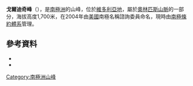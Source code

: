 {{coord|77|29|29|S|161|40|26|E|source:GNIS|display=title}}

'''戈爾迪奇峰'''（{{lang-en|Goldich Crest}}），是[[南極洲|南極洲]]的山峰，位於[[維多利亞地|維多利亞地]]，屬於[[奧林匹斯山脈|奧林匹斯山脈]]的一部分，海拔高度1,700米，在2004年由[[美國|美國]]南極名稱諮詢委員命名，現時由[[南極條約體系|南極條約體系]]管理。

==參考資料==
*{{cite gnis | type = antarid | id = 18687| name = Goldich Crest | accessdate = 2012-04-28}}
*{{usgs-gazetteer|id=18687}}

{{DEFAULTSORT:Goldich Crest}}
[[Category:南極洲山峰|Category:南極洲山峰]]


{{McMurdoDryValleys-geo-stub}}
